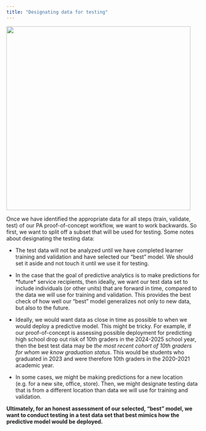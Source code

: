 ```yaml
---
title: "Designating data for testing"
---
```


![](images/testutc.jpg){fig-align="center" width="5in"}

Once we have identified the appropriate data for all steps (train, validate, test) of our PA proof-of-concept workflow, we want to work backwards. So first, we want to split off a subset that will be used for testing. Some notes about designating the testing data:

-   The test data will not be analyzed until we have completed learner training and validation and have selected our "best" model. We should set it aside and not touch it until we use it for testing.

-   In the case that the goal of predictive analytics is to make predictions for \*future\* service recipients, then ideally, we want our test data set to include individuals (or other units) that are forward in time, compared to the data we will use for training and validation. This provides the best check of how well our "best" model generalizes not only to new data, but also to the future.

-   Ideally, we would want data as close in time as possible to when we would deploy a predictive model. This might be tricky. For example, if our proof-of-concept is assessing possible deployment for predicting high school drop out risk of 10th graders in the 2024-2025 school year, then the best test data may be *the most recent cohort of 10th graders for whom we know graduation status*. This would be students who graduated in 2023 and were therefore 10th graders in the 2020-2021 academic year.

-   In some cases, we might be making predictions for a new location (e.g. for a new site, office, store). Then, we might designate testing data that is from a different location than data we will use for training and validation.

**Ultimately, for an honest assessment of our selected, "best" model, we want to conduct testing in a test data set that best mimics how the predictive model would be deployed.**
